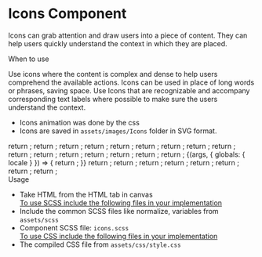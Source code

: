 
<Meta title="Atoms/Icons"  />

<style>{`
  .subheading {
    font-weight: 700;
    font-size: 18px;
    color: #666;
    letter-spacing: 1.5px;
    line-height: 24px;
    margin-bottom: 12px;
    margin-top: 40px;
  }
  div[id^="story--atoms-icons"] {
    display: inline-flex;
    width: 140px;
    height: 50px;
    align-items: center;
    margin: 10px;
    border: 1px solid #000;
    vertical-align: top;
    justify-content: center;
  }
  .subheading2 {
    font-weight: 700;
    font-size: 14px;
    color: #666;
    letter-spacing: 1.5px;
    line-height: 24px;
    margin-bottom: 12px;
  } 
`}</style>

# Icons Component
Icons can grab attention and draw users into a piece of content. They can help users quickly understand the context in which they are placed. 

<div className="subheading2">When to use</div>

Use icons where the content is complex and dense to help users comprehend the available actions.
Icons can be used in place of long words or phrases, saving space.
Use Icons that are recognizable and accompany corresponding text labels where possible to make sure the users understand the context.

<ul>
<li>Icons animation was done by the css</li>
<li>Icons are saved in <code>assets/images/Icons</code> folder in SVG format.</li>
</ul>

<Story name="IconsBar">
  return <IconsBar></IconsBar> ;
</Story>

<Story name="IconsTimes">
  return <IconsTimes></IconsTimes> ;
</Story>

<Story name="IconsTimesClose">
  return <IconsTimesClose></IconsTimesClose> ;
</Story>

<Story name="IconsSearch">
  return <IconsSearch></IconsSearch> ;
</Story>

<Story name="IconsLanguage">
  return <IconsLanguage></IconsLanguage> ;
</Story>

<Story name="IconsGlobe">
  return <IconsGlobe></IconsGlobe> ;
</Story>

<Story name="IconsCalendar">
  return <IconsCalendar></IconsCalendar> ;
</Story>

<Story name="Iconscircleplay">
  return <Iconscircleplay></Iconscircleplay> ;
</Story>

<Story name="Iconscircleup">
  return <Iconscircleup></Iconscircleup> ;
</Story>  

<Story name="Iconscircledown">
  return <Iconscircledown></Iconscircledown> ;
</Story>  

<Story name="Iconscircleleft">
  return <Iconscircleleft></Iconscircleleft> ;
</Story>  

<Story name="Iconscircleright">
  return <Iconscircleright></Iconscircleright> ;
</Story>  

<Story name="Iconschevrondown">
  return <Iconschevrondown></Iconschevrondown> ;
</Story>  

<Story name="Iconschevronup">
  return <Iconschevronup></Iconschevronup> ;
</Story>  

<Story name="Iconschevronleft">
  return <Iconschevronleft></Iconschevronleft> ;
</Story>  

<Story name="Iconschevronright">
  return <Iconschevronright></Iconschevronright> ;
</Story>  

<Story name="Iconschevronsmleft">
  {(args, { globals: { locale } }) => {
    return <Iconschevronsmleft></Iconschevronsmleft> ;
  }}
</Story>  

<Story name="Iconschevronsmright">
  return <Iconschevronsmright></Iconschevronsmright> ;
</Story>  

<Story name="Iconschevronsmup">
  return <Iconschevronsmup></Iconschevronsmup> ;
</Story>  

<Story name="Iconschevronsmdown">
  return <Iconschevronsmdown></Iconschevronsmdown> ;
</Story>  

<Story name="Iconarrowright">
  return <Iconarrowright></Iconarrowright> ;
</Story>  

<Story name="Iconarrowleft">
  return <Iconarrowleft></Iconarrowleft> ;
</Story>  

<Story name="Iconarrowleftexpand">
  return <Iconarrowleftexpand></Iconarrowleftexpand> ;
</Story>  

<Story name="Iconexternallink">
   return <Iconexternallink></Iconexternallink> ;
</Story>  

<Story name="Icondownload">
  return <Icondownload></Icondownload> ;
</Story>  

<div className="subheading">Usage</div>
<ul>
<li>Take HTML from the HTML tab in canvas</li>
<u>To use SCSS include the following files in your implementation</u>
<li>Include the common SCSS files like normalize, variables from <code>assets/scss</code></li>
<li>Component SCSS file: <code>icons.scss</code></li>
<u>To use CSS include the following files in your implementation</u>
<li>The compiled CSS file from <code>assets/css/style.css</code></li>
</ul>
